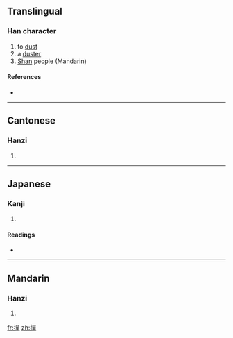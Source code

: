 {{also|掸}}
==Translingual==

===Han character===
{{Han char|rn=64|rad=手|as=12|sn=15|four=5605<sub>6</sub>|canj=手口口十 (QRRJ)}}

# to [[dust]]
# a [[duster]]
# [[Shan]] people (Mandarin)

====References====
* {{Han ref|kx=0455.090|dkj=12725|dj=0804.150|hdz=31958.050|uh=64A3|ud=25763|bh=E5B8|bd=58808}}

----

==Cantonese==

===Hanzi===
{{yue-hanzi|jyut=|y=daan6, sin6|sim=掸}}

# {{defn|Cantonese|sort=手12}}

----

==Japanese==

===Kanji===
{{ja-kanji|grade=|rs=手12}}

# {{defn|Japanese|sort=手12}}

====Readings====
* {{ja-readings|on=[[たん]] (tan), [[だん]] (dan), [[せん]] (sen), [[ぜん]] (zen)|kun=[[もつ]] (motsu)}}

----

==Mandarin==

===Hanzi===
{{cmn-hanzi|sim=掸|pin=[[chán]] ([[chan2]]), [[dǎn]] ([[dan3]]), [[shàn]] ([[shan4]])|wg=ch'an<sup>2</sup>, tan<sup>3</sup>, shan<sup>4</sup>}}

# {{defn|Mandarin|sort=手12}}

[[fr:撣]]
[[zh:撣]]